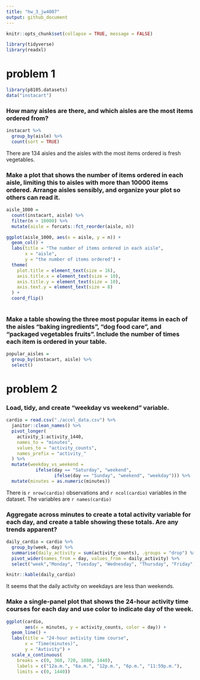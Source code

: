 ```yaml
---
title: "hw_3_jw4007"
output: github_document
---
```

```r
knitr::opts_chunk$set(collapse = TRUE, message = FALSE)
```

```r
library(tidyverse)
library(readxl)
```

# problem 1

```r
library(p8105.datasets)
data("instacart")
```
### How many aisles are there, and which aisles are the most items ordered from?
```r
instacart %>%
  group_by(aisle) %>%
  count(sort = TRUE)
```
There are 134 aisles and the aisles with the most items ordered is fresh vegetables.

### Make a plot that shows the number of items ordered in each aisle, limiting this to aisles with more than 10000 items ordered. Arrange aisles sensibly, and organize your plot so others can read it.
```r
aisle_1000 =
  count(instacart, aisle) %>%
  filter(n > 10000) %>%
  mutate(aisle = forcats::fct_reorder(aisle, n))

ggplot(aisle_1000, aes(x = aisle, y = n)) +
  geom_col() +
  labs(title = "The number of items ordered in each aisle",
       x = "aisle",
       y = "the number of items ordered") +
  theme(
    plot.title = element_text(size = 16),
    axis.title.x = element_text(size = 10),
    axis.title.y = element_text(size = 10),
    axis.text.y = element_text(size = 8)
  ) +
  coord_flip()
  
```
### Make a table showing the three most popular items in each of the aisles “baking ingredients”, “dog food care”, and “packaged vegetables fruits”. Include the number of times each item is ordered in your table.
```r
popular_aisles = 
  group_by(instacart, aisle) %>%
  select()
```

# problem 2

### Load, tidy, and create "weekday vs weekend" variable. 
```r
cardio = read.csv("./accel_data.csv") %>%
  janitor::clean_names() %>%
  pivot_longer(
    activity_1:activity_1440,
    names_to = "minutes",
    values_to = "activity_counts",
    names_prefix = "activity_"
  ) %>%
  mutate(weekday_vs_weekend = 
           ifelse(day == "Saturday", "weekend",
                  ifelse(day == "Sunday", "weekend", "weekday"))) %>%
  mutate(minutes = as.numeric(minutes))
```
There is `r nrow(cardio)` observations and `r ncol(cardio)` variables in the dataset. The variables are `r names(cardio)`

### Aggregate across minutes to create a total activity variable for each day, and create a table showing these totals. Are any trends apparent?
```r
daily_cardio = cardio %>%
  group_by(week, day) %>%
  summarise(daily_activity = sum(activity_counts), .groups = "drop") %>%
  pivot_wider(names_from = day, values_from = daily_activity) %>%
  select("week","Monday", "Tuesday", "Wednesday", "Thursday", "Friday", "Saturday", "Sunday")

knitr::kable(daily_cardio)
```
It seems that the daily activity on weekdays are less than weekends.

### Make a single-panel plot that shows the 24-hour activity time courses for each day and use color to indicate day of the week.
```r
ggplot(cardio, 
       aes(x = minutes, y = activity_counts, color = day)) +
  geom_line() +
  labs(title = "24-hour avtivity time course",
       x = "Time(minutes)",
       y = "Avtivity") +
  scale_x_continuous(
    breaks = c(0, 360, 720, 1080, 1440),
    labels = c("12a.m.", "6a.m.", "12p.m.", "6p.m.", "11:59p.m."),
    limits = c(0, 1440))
  
```

```r

```

```r

```

